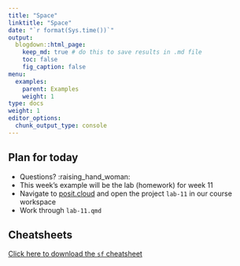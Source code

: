 ```yaml
---
title: "Space"
linktitle: "Space"
date: "`r format(Sys.time())`"
output:
  blogdown::html_page:
    keep_md: true # do this to save results in .md file
    toc: false
    fig_caption: false
menu:
  examples:
    parent: Examples
    weight: 1
type: docs
weight: 1
editor_options:
  chunk_output_type: console
---
```


## Plan for today
- Questions? :raising_hand_woman:
- This week's example will be the lab (homework) for week 11
- Navigate to [posit.cloud](http://posit.cloud) and open the project `lab-11` in our course workspace
- Work through `lab-11.qmd`


## Cheatsheets

[Click here to download the `sf` cheatsheet](https://rstudio.github.io/cheatsheets/sf.pdf)

